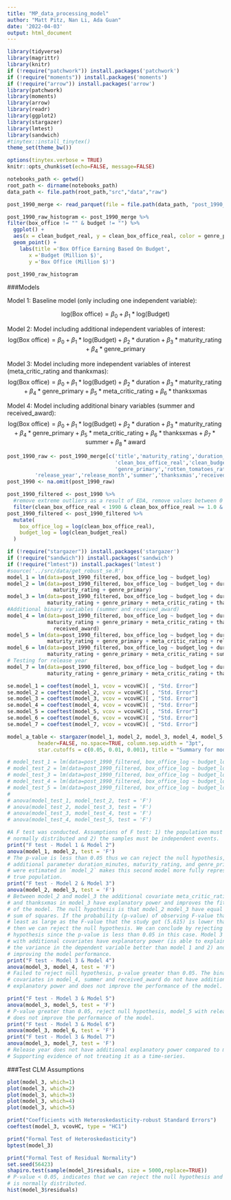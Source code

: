 ```yaml
---
title: "MP_data_processing_model"
author: "Matt Pitz, Nan Li, Ada Guan"
date: '2022-04-03'
output: html_document
---
```


```r
library(tidyverse) 
library(magrittr)
library(knitr)
if (!require("patchwork")) install.packages('patchwork')
if (!require("moments")) install.packages('moments')
if (!require("arrow")) install.packages('arrow')
library(patchwork)
library(moments)
library(arrow)
library(readr)
library(ggplot2)
library(stargazer)
library(lmtest)
library(sandwich)
#tinytex::install_tinytex()
theme_set(theme_bw())

options(tinytex.verbose = TRUE)
knitr::opts_chunk$set(echo=FALSE, message=FALSE)

notebooks_path <- getwd()
root_path <- dirname(notebooks_path)
data_path <- file.path(root_path,"src","data","raw")
```

```r
post_1990_merge <- read_parquet(file = file.path(data_path, "post_1990_clean_data"))
```

```r
post_1990_raw_histogram <- post_1990_merge %>%
filter(box_office != "" & budget != "") %>%
  ggplot() + 
  aes(x = clean_budget_real, y = clean_box_office_real, color = genre_primary) +
  geom_point() +
    labs(title ='Box Office Earning Based On Budget',
       x ='Budget (Million $)',
       y ='Box Office (Million $)')

post_1990_raw_histogram
```

###Models

Model 1: Baseline model (only including one independent variable):

$$
\text{log(Box office)} = \beta_0 + \beta_1*\text{log(Budget)}
$$

Model 2: Model including additional independent variables of interest:
$$
\text{log(Box office)} = \beta_0 + \beta_1*\text{log(Budget)} + \beta_2*\text{duration} + \beta_3*\text{maturity_rating} + \beta_4*\text{genre_primary}
$$

Model 3: Model including more independent variables of interest (meta_critic_rating and thankxmas):
$$
\text{log(Box office)} = \beta_0 + \beta_1*\text{log(Budget)} + \beta_2*\text{duration} + \beta_3*\text{maturity_rating} + \beta_4*\text{genre_primary} + \beta_5*\text{meta_critic_rating} + \beta_6*\text{thanksxmas}
$$

Model 4: Model including additional binary variables (summer and received_award):
$$
\text{log(Box office)} = \beta_0 + \beta_1*\text{log(Budget)} + \beta_2*\text{duration} + \beta_3*\text{maturity_rating} + \beta_4*\text{genre_primary} + \beta_5*\text{meta_critic_rating} + \beta_6*\text{thanksxmas} + \beta_7*\text{summer} + \beta_8*\text{award}
$$

```r
post_1990_raw <- post_1990_merge[c('title','maturity_rating','duration_minutes',
                                   'clean_box_office_real','clean_budget_real',
                                   'genre_primary','rotten_tomatoes_rating',
         'release_year','release_month','summer','thanksxmas','received_award','meta_critic_rating')]
post_1990 <- na.omit(post_1990_raw)

post_1990_filtered <- post_1990 %>%
  #remove extreme outliers as a result of EDA, remove values between 0 and 1
  filter(clean_box_office_real < 1990 & clean_box_office_real >= 1.0 & clean_budget_real >=1.0 & clean_budget_real <350)
post_1990_filtered <- post_1990_filtered %>% 
  mutate(
    box_office_log = log(clean_box_office_real), 
    budget_log = log(clean_budget_real)
  )
```
```r
if (!require("stargazer")) install.packages('stargazer')
if (!require("sandwich")) install.packages('sandwich')
if (!require("lmtest")) install.packages('lmtest')
#source('../src/data/get_robust_se.R')
model_1 = lm(data=post_1990_filtered, box_office_log ~ budget_log)
model_2 = lm(data=post_1990_filtered, box_office_log ~ budget_log + duration_minutes +
               maturity_rating + genre_primary)
model_3 = lm(data=post_1990_filtered, box_office_log ~ budget_log + duration_minutes +
             maturity_rating + genre_primary + meta_critic_rating + thanksxmas)
#Additional binary variables (summer and received_award)
model_4 = lm(data=post_1990_filtered, box_office_log ~ budget_log + duration_minutes +
             maturity_rating + genre_primary + meta_critic_rating + thanksxmas + summer + 
               received_award)
model_5 = lm(data=post_1990_filtered, box_office_log ~ budget_log + duration_minutes +
             maturity_rating + genre_primary + meta_critic_rating + release_month)
model_6 = lm(data=post_1990_filtered, box_office_log ~ budget_log + duration_minutes +
             maturity_rating + genre_primary + meta_critic_rating + summer)
# Testing for release year
model_7 = lm(data=post_1990_filtered, box_office_log ~ budget_log + duration_minutes +
             maturity_rating + genre_primary + meta_critic_rating + thanksxmas + release_year)
```

```r

se.model_1 = coeftest(model_1, vcov = vcovHC)[ , "Std. Error"]
se.model_2 = coeftest(model_2, vcov = vcovHC)[ , "Std. Error"]
se.model_3 = coeftest(model_3, vcov = vcovHC)[ , "Std. Error"]
se.model_4 = coeftest(model_4, vcov = vcovHC)[ , "Std. Error"]
se.model_5 = coeftest(model_5, vcov = vcovHC)[ , "Std. Error"]
se.model_6 = coeftest(model_6, vcov = vcovHC)[ , "Std. Error"]
se.model_7 = coeftest(model_7, vcov = vcovHC)[ , "Std. Error"]

model_a_table <- stargazer(model_1, model_2, model_3, model_4, model_5, model_6, model_7, type = "text",
          header=FALSE, no.space=TRUE, column.sep.width = "3pt",
          star.cutoffs = c(0.05, 0.01, 0.001), title = "Summary for models 1 to 7")
```
```r
# model_test_1 = lm(data=post_1990_filtered, box_office_log ~ budget_log + genre_primary)
# model_test_2 = lm(data=post_1990_filtered, box_office_log ~ budget_log + genre_primary + duration_minutes)
# model_test_3 = lm(data=post_1990_filtered, box_office_log ~ budget_log + genre_primary + duration_minutes + maturity_rating)
# model_test_4 = lm(data=post_1990_filtered, box_office_log ~ budget_log + genre_primary + duration_minutes + maturity_rating + meta_critic_rating)
# model_test_5 = lm(data=post_1990_filtered, box_office_log ~ budget_log + genre_primary + duration_minutes + maturity_rating + meta_critic_rating + release_month)
# 
# anova(model_test_1, model_test_2, test = 'F')
# anova(model_test_2, model_test_3, test = 'F')
# anova(model_test_3, model_test_4, test = 'F')
# anova(model_test_4, model_test_5, test = 'F')
```

```r
#A F test was conducted. Assumptions of F test: 1) the population must be 
# normally distributed and 2) the samples must be independent events. 
print("F test - Model 1 & Model 2")
anova(model_1, model_2, test = 'F')
# The p-value is less than 0.05 thus we can reject the null hypothesis, the 
# additional parameter duration_minutes, maturity_rating, and genre_primary that 
# were estimated in `model_2` makes this second model more fully represent the 
# true population.
print("F test - Model 2 & Model 3")
anova(model_2, model_3, test = 'F')
# Between model_2 and model_3 the additional covariate meta_critic_rating 
# and thanksxmas in model_3 have explanatory power and improves the fit 
# of the model. The null hypothesis is that model_2 model_3 have equal residual 
# sum of squares. If the probability (p-value) of observing F-value that is at 
# least as large as the F-value that the study got (5.615) is lower than 0.05, 
# then we can reject the null hypothesis. We can conclude by rejecting our null
# hypothesis since the p-value is less than 0.05 in this case. Model 3
# with additional covariates have explanatory power (is able to explain
# the variance in the dependent variable better than model 1 and 2) and are
# improving the model performance.
print("F test - Model 3 & Model 4")
anova(model_3, model_4, test = 'F')
# Failed to reject null hypothesis, p-value greater than 0.05. The binary
# covariates in model_4, summer and received_award do not have additional 
# explanatory power and does not improve the performance of the model.
```
```r
print("F test - Model 3 & Model 5")
anova(model_3, model_5, test = 'F')
# P-value greater than 0.05, reject null hypothesis, model_5 with release_month
# does not improve the performance of the model.
print("F test - Model 3 & Model 6")
anova(model_3, model_6, test = 'F')
print("F test - Model 3 & Model 7")
anova(model_3, model_7, test = 'F')
# Release year does not have additional explanatory power compared to model 3. 
# Supporting evidence of not treating it as a time-series.
```
###Test CLM Assumptions
```r
plot(model_3, which=1)
plot(model_3, which=2)
plot(model_3, which=3)
plot(model_3, which=4)
plot(model_3, which=5)
```
```r
print("Coefficients with Heteroskedasticity-robust Standard Errors")
coeftest(model_3, vcovHC, type = "HC1")
```
```r
print("Formal Test of Heteroskedasticity")
bptest(model_3)
```
```r
print("Formal Test of Residual Normality")
set.seed(56423)
shapiro.test(sample(model_3$residuals, size = 5000,replace=TRUE))
# P-value < 0.05, indicates that we can reject the null hypothesis and that it 
# is normally distributed.
hist(model_3$residuals)
```
